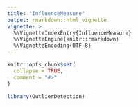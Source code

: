 ```yaml
---
title: "InfluenceMeasure"
output: rmarkdown::html_vignette
vignette: >
  %\VignetteIndexEntry{InfluenceMeasure}
  %\VignetteEngine{knitr::rmarkdown}
  %\VignetteEncoding{UTF-8}
---
```


```r
knitr::opts_chunk$set(
  collapse = TRUE,
  comment = "#>"
)
```

```r
library(OutlierDetection)
```
